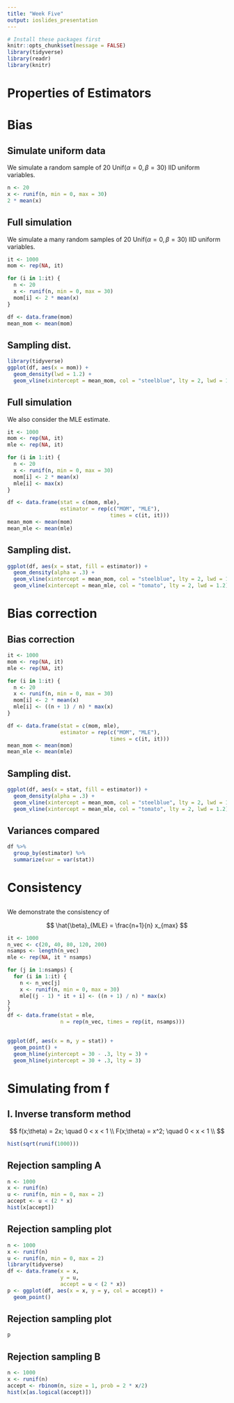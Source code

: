 ```yaml
---
title: "Week Five"
output: ioslides_presentation
---
```


```r
# Install these packages first
knitr::opts_chunk$set(message = FALSE)
library(tidyverse)
library(readr)
library(knitr)
```

# Properties of Estimators

# Bias

## Simulate uniform data

We simulate a random sample of 20 Unif$(\alpha=0, \beta=30)$ IID uniform variables.

```r
n <- 20
x <- runif(n, min = 0, max = 30)
2 * mean(x)
```


## Full simulation

We simulate a many random samples of 20 Unif$(\alpha=0, \beta=30)$ IID uniform variables.

```r
it <- 1000
mom <- rep(NA, it)

for (i in 1:it) {
  n <- 20
  x <- runif(n, min = 0, max = 30)
  mom[i] <- 2 * mean(x)
}

df <- data.frame(mom)
mean_mom <- mean(mom)
```


## Sampling dist. {.smaller .build}

```r
library(tidyverse)
ggplot(df, aes(x = mom)) +
  geom_density(lwd = 1.2) +
  geom_vline(xintercept = mean_mom, col = "steelblue", lty = 2, lwd = 1.2)
```


## Full simulation

We also consider the MLE estimate.

```r
it <- 1000
mom <- rep(NA, it)
mle <- rep(NA, it)

for (i in 1:it) {
  n <- 20
  x <- runif(n, min = 0, max = 30)
  mom[i] <- 2 * mean(x)
  mle[i] <- max(x)
}

df <- data.frame(stat = c(mom, mle),
                 estimator = rep(c("MOM", "MLE"),
                                 times = c(it, it)))
mean_mom <- mean(mom)
mean_mle <- mean(mle)
```


## Sampling dist. {.smaller .build}

```r
ggplot(df, aes(x = stat, fill = estimator)) +
  geom_density(alpha = .3) +
  geom_vline(xintercept = mean_mom, col = "steelblue", lty = 2, lwd = 1.2) +
  geom_vline(xintercept = mean_mle, col = "tomato", lty = 2, lwd = 1.2)
```


# Bias correction

## Bias correction

```r
it <- 1000
mom <- rep(NA, it)
mle <- rep(NA, it)

for (i in 1:it) {
  n <- 20
  x <- runif(n, min = 0, max = 30)
  mom[i] <- 2 * mean(x)
  mle[i] <- ((n + 1) / n) * max(x)
}

df <- data.frame(stat = c(mom, mle),
                 estimator = rep(c("MOM", "MLE"),
                                 times = c(it, it)))
mean_mom <- mean(mom)
mean_mle <- mean(mle)
```


## Sampling dist. {.smaller .build}

```r
ggplot(df, aes(x = stat, fill = estimator)) +
  geom_density(alpha = .3) +
  geom_vline(xintercept = mean_mom, col = "steelblue", lty = 2, lwd = 1.2) +
  geom_vline(xintercept = mean_mle, col = "tomato", lty = 2, lwd = 1.2)
```


## Variances compared

```r
df %>%
  group_by(estimator) %>%
  summarize(var = var(stat))
```


# Consistency

## {.smaller .build}

We demonstrate the consistency of

$$
\hat{\beta}_{MLE} = \frac{n+1}{n} x_{max}
$$

```r
it <- 1000
n_vec <- c(20, 40, 80, 120, 200)
nsamps <- length(n_vec)
mle <- rep(NA, it * nsamps)

for (j in 1:nsamps) {
  for (i in 1:it) {
    n <- n_vec[j]
    x <- runif(n, min = 0, max = 30)
    mle[(j - 1) * it + i] <- ((n + 1) / n) * max(x)
}
}
df <- data.frame(stat = mle,
                 n = rep(n_vec, times = rep(it, nsamps)))
```


## {.build .smaller}

```r
ggplot(df, aes(x = n, y = stat)) +
  geom_point() +
  geom_hline(yintercept = 30 - .3, lty = 3) +
  geom_hline(yintercept = 30 + .3, lty = 3)
```


# Simulating from f

## I. Inverse transform method {.smaller .build}

$$
f(x;\theta) = 2x; \quad 0 < x < 1 \\
F(x;\theta) = x^2; \quad 0 < x < 1 \\
$$

```r
hist(sqrt(runif(1000)))
```


## Rejection sampling A {.smaller .build}

```r
n <- 1000
x <- runif(n)
u <- runif(n, min = 0, max = 2)
accept <- u < (2 * x)
hist(x[accept])
```


## Rejection sampling plot {.smaller .build}

```r
n <- 1000
x <- runif(n)
u <- runif(n, min = 0, max = 2)
library(tidyverse)
df <- data.frame(x = x, 
                 y = u, 
                 accept = u < (2 * x))
p <- ggplot(df, aes(x = x, y = y, col = accept)) +
  geom_point()
```


## Rejection sampling plot {.smaller .build}

```r
p
```


## Rejection sampling B {.smaller .build}

```r
n <- 1000
x <- runif(n)
accept <- rbinom(n, size = 1, prob = 2 * x/2)
hist(x[as.logical(accept)])
```



